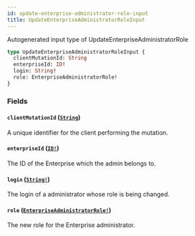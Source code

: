 ```yaml
---
id: update-enterprise-administrator-role-input
title: UpdateEnterpriseAdministratorRoleInput
---
```


Autogenerated input type of UpdateEnterpriseAdministratorRole

```graphql
type UpdateEnterpriseAdministratorRoleInput {
  clientMutationId: String
  enterpriseId: ID!
  login: String!
  role: EnterpriseAdministratorRole!
}
```

### Fields

#### `clientMutationId` ([`String`](/docs/api/scalars/string))

A unique identifier for the client performing the mutation.

#### `enterpriseId` ([`ID!`](/docs/api/scalars/id))

The ID of the Enterprise which the admin belongs to.

#### `login` ([`String!`](/docs/api/scalars/string))

The login of a administrator whose role is being changed.

#### `role` ([`EnterpriseAdministratorRole!`](/docs/api/enums/enterprise-administrator-role))

The new role for the Enterprise administrator.
